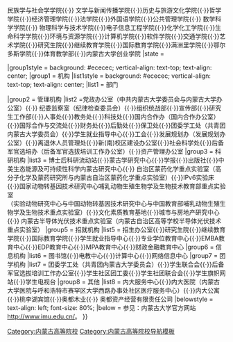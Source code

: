 {{Navbox
|name = 内蒙古大学
|title=[[内蒙古大学]]
|above= 校[[党委书记]]：[[朱炳文]]　　[[校长]]：[[陈国庆 (1964年)|陈国庆]]<br>蒙古学学院{{·}} 民族学与社会学学院{{·}} 文学与新闻传播学院{{·}}历史与旅游文化学院{{·}}哲学学院{{·}}经济管理学院{{·}}法学院{{·}}外国语学院{{·}}公共管理学院{{·}} 数学科学学院{{·}} 物理科学与技术学院{{·}}电子信息工程学院{{·}}化学化工学院{{·}}生命科学学院{{·}}环境与资源学院{{·}}计算机学院{{·}}软件学院{{·}}交通学院{{·}}艺术学院{{·}}研究生院{{·}}继续教育学院{{·}}国际教育学院{{·}}满洲里学院{{·}}鄂尔多斯学院{{·}}体育教学部{{·}}内蒙古大学创业学院
|state = {{{state<includeonly>|collapsed</includeonly>}}}

|group1style = background: #ececec; vertical-align: text-top; text-align: center;
|group1 = 机构
|list1style = background: #ececec; vertical-align: text-top; text-align: center;
|list1 =  部门

|group2 = 管理机构
|list2 =党政办公室（中共内蒙古大学委员会与内蒙古大学办公室）{{·}} 纪委监察室（纪律检查委员会）{{·}}组织统战部{{·}}宣传部{{·}}研究生工作部{{·}}人事处{{·}}教务处{{·}}科技处{{·}}国内合作办（国内合作办公室）{{·}}国际合作与交流处{{·}}财务处{{·}}后勤处{{·}}保卫处{{·}}团委学工处（共青团内蒙古大学委员会）{{·}}学生就业指导中心{{·}}工会{{·}}发展规划办（发展规划办公室）{{·}}离退休人员管理处{{·}}新(南)校区建设办公室{{·}}社会科学处{{·}}后备军官选培办（后备军官选拔培训工作办公室）{{·}}资产管理办公室
|group3 = 科研机构
|list3 = 博士后科研流动站{{·}}蒙古学研究中心{{·}}学报{{·}}出版社{{·}}中美生态能源及可持续性科学内蒙古研究中心{{·}} 自治区蒙药化学重点实验室（高分子化学及蒙药研究所与内蒙古自治区蒙药化学重点实验室）{{·}}IPv6实验床{{·}}国家动物转基因技术研究中心哺乳动物生殖生物学及生物技术教育部重点实验室<br>（实验动物研究中心与中国动物转基因技术研究中心与中国教育部哺乳动物生殖生物学及生物技术重点实验室）{{·}}文化素质教育基地{{·}}城市与房地产研究中心{{·}} 内蒙古半导体光伏技术重点实验室（内蒙古自治区高等学校半导体光伏技术重点实验室）
|group5 = 招就机构
|list5 = 招生办公室{{·}}研究生院{{·}}继续教育学院{{·}}国际教育学院{{·}}学生就业指导中心{{·}}专业学位教育中心{{·}}EMBA教育中心{{·}}EDP教育中心{{·}}MPA教育中心{{·}}财政金融教育中心
|group6 = 信息机构
|list6 = 图书馆{{·}}电教中心{{·}}计算中心{{·}}网络信息中心
|group7 = 团学机构
|list7 = 团委学工处（共青团内蒙古大学委员会）{{·}}学生联合会{{·}}后备军官选拔培训工作办公室{{·}}学生社区团工委{{·}}学生社团联合会{{·}}学生旗帜网站{{·}}学生电视台
|group8 = 其他
|list8 = 内大服务中心{{·}}内大医院（内蒙古大学医院与呼和浩特市赛罕区大学西路办事处社区医疗服务中心）{{·}}内大公寓{{·}}桃李湖宾馆{{·}}奥都木业{{·}} 奥都资产经营有限责任公司
|belowstyle = text-align: left; font-size: 80%;
|below = 参见：内蒙古大学官方网站 http://www.imu.edu.cn/。
}}<noinclude>
[[Category:内蒙古高等院校]]
[[Category:内蒙古高等院校导航模板]]
</noinclude>